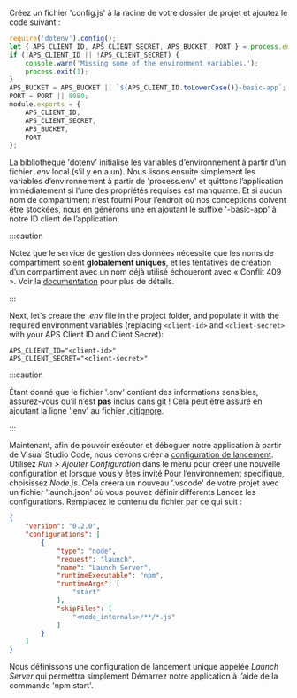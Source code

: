Créez un fichier 'config.js' à la racine de votre dossier de projet et ajoutez le code suivant :

```js title="config.js"
require('dotenv').config();
let { APS_CLIENT_ID, APS_CLIENT_SECRET, APS_BUCKET, PORT } = process.env;
if (!APS_CLIENT_ID || !APS_CLIENT_SECRET) {
    console.warn('Missing some of the environment variables.');
    process.exit(1);
}
APS_BUCKET = APS_BUCKET || `${APS_CLIENT_ID.toLowerCase()}-basic-app`;
PORT = PORT || 8080;
module.exports = {
    APS_CLIENT_ID,
    APS_CLIENT_SECRET,
    APS_BUCKET,
    PORT
};
```

La bibliothèque 'dotenv' initialise les variables d’environnement à partir d’un fichier _.env_ local (s’il y en a un).
Nous lisons ensuite simplement les variables d’environnement à partir de 'process.env' et quittons l’application
immédiatement si l’une des propriétés requises est manquante. Et si aucun nom de compartiment n’est fourni
Pour l’endroit où nos conceptions doivent être stockées, nous en générons une en ajoutant le suffixe '-basic-app'
à notre ID client de l’application.



:::caution

Notez que le service de gestion des données nécessite que les noms de compartiment soient **globalement uniques**,
et les tentatives de création d’un compartiment avec un nom déjà utilisé échoueront avec « Conflit 409 ».
Voir la [documentation](https://forge.autodesk.com/en/docs/data/v2/reference/http/buckets-POST)
pour plus de détails.


:::



Next, let's create the _.env_ file in the project folder, and populate it with the required
environment variables (replacing `<client-id>` and `<client-secret>` with your APS Client ID
and Client Secret):

``` title=".env"
APS_CLIENT_ID="<client-id>"
APS_CLIENT_SECRET="<client-secret>"
```



:::caution

Étant donné que le fichier '.env' contient des informations sensibles, assurez-vous qu’il n’est **pas** inclus dans git !
Cela peut être assuré en ajoutant la ligne '.env' au fichier [.gitignore](https://git-scm.com/docs/gitignore).


:::



Maintenant, afin de pouvoir exécuter et déboguer notre application à partir de Visual Studio Code, nous devons créer
a [configuration de lancement](https://code.visualstudio.com/docs/editor/debugging#_launch-configurations).
Utilisez _Run > Ajouter Configuration_ dans le menu pour créer une nouvelle configuration et lorsque vous y êtes invité
Pour l’environnement spécifique, choisissez _Node.js_. Cela créera un nouveau '.vscode'
de votre projet avec un fichier 'launch.json' où vous pouvez définir différents
Lancez les configurations. Remplacez le contenu du fichier par ce qui suit :

```json title=".vscode/launch.json"
{
    "version": "0.2.0",
    "configurations": [
        {
            "type": "node",
            "request": "launch",
            "name": "Launch Server",
            "runtimeExecutable": "npm",
            "runtimeArgs": [
                "start"
            ],
            "skipFiles": [
                "<node_internals>/**/*.js"
            ]
        }
    ]
}
```

Nous définissons une configuration de lancement unique appelée _Launch Server_ qui permettra simplement
Démarrez notre application à l’aide de la commande 'npm start'.